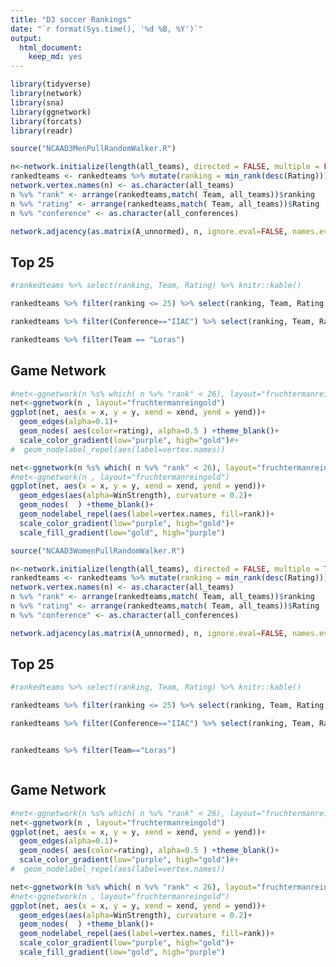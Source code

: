 ```yaml
---
title: "D3 soccer Rankings"
date: "`r format(Sys.time(), '%d %B, %Y')`"
output: 
  html_document: 
    keep_md: yes
---
```


 

```r
library(tidyverse)
library(network)
library(sna)
library(ggnetwork)
library(forcats)
library(readr)
```


```r
source("NCAAD3MenPullRandomWalker.R")
```


```r
n<-network.initialize(length(all_teams), directed = FALSE, multiple = FALSE)
rankedteams <- rankedteams %>% mutate(ranking = min_rank(desc(Rating)))
network.vertex.names(n) <- as.character(all_teams)
n %v% "rank" <- arrange(rankedteams,match( Team, all_teams))$ranking
n %v% "rating" <- arrange(rankedteams,match( Team, all_teams))$Rating
n %v% "conference" <- as.character(all_conferences)

network.adjacency(as.matrix(A_unnormed), n, ignore.eval=FALSE, names.eval = c("WinStrength"))

```
## Top 25
```r

#rankedteams %>% select(ranking, Team, Rating) %>% knitr::kable()

rankedteams %>% filter(ranking <= 25) %>% select(ranking, Team, Rating, Conference) %>% knitr::kable()

rankedteams %>% filter(Conference=="IIAC") %>% select(ranking, Team, Rating, Conference) %>% knitr::kable()

rankedteams %>% filter(Team == "Loras")

```

## Game Network

```r
#net<-ggnetwork(n %s% which( n %v% "rank" < 26), layout="fruchtermanreingold")
net<-ggnetwork(n , layout="fruchtermanreingold")
ggplot(net, aes(x = x, y = y, xend = xend, yend = yend))+
  geom_edges(alpha=0.1)+
  geom_nodes( aes(color=rating), alpha=0.5 ) +theme_blank()+
  scale_color_gradient(low="purple", high="gold")#+
#  geom_nodelabel_repel(aes(label=vertex.names))

```

```r
net<-ggnetwork(n %s% which( n %v% "rank" < 26), layout="fruchtermanreingold")
#net<-ggnetwork(n , layout="fruchtermanreingold")
ggplot(net, aes(x = x, y = y, xend = xend, yend = yend))+
  geom_edges(aes(alpha=WinStrength), curvature = 0.2)+
  geom_nodes(  ) +theme_blank()+
  geom_nodelabel_repel(aes(label=vertex.names, fill=rank))+
  scale_color_gradient(low="purple", high="gold")+
  scale_fill_gradient(low="gold", high="purple")


```


```r
source("NCAAD3WomenPullRandomWalker.R")
```


```r
n<-network.initialize(length(all_teams), directed = FALSE, multiple = TRUE)
rankedteams <- rankedteams %>% mutate(ranking = min_rank(desc(Rating)))
network.vertex.names(n) <- as.character(all_teams)
n %v% "rank" <- arrange(rankedteams,match( Team, all_teams))$ranking
n %v% "rating" <- arrange(rankedteams,match( Team, all_teams))$Rating
n %v% "conference" <- as.character(all_conferences)

network.adjacency(as.matrix(A_unnormed), n, ignore.eval=FALSE, names.eval = c("WinStrength"))

```
## Top 25

```r

#rankedteams %>% select(ranking, Team, Rating) %>% knitr::kable()

rankedteams %>% filter(ranking <= 25) %>% select(ranking, Team, Rating, Conference) %>% knitr::kable()

rankedteams %>% filter(Conference=="IIAC") %>% select(ranking, Team, Rating, Conference) %>% knitr::kable()


rankedteams %>% filter(Team=="Loras")



```

## Game Network

```r
#net<-ggnetwork(n %s% which( n %v% "rank" < 26), layout="fruchtermanreingold")
net<-ggnetwork(n , layout="fruchtermanreingold")
ggplot(net, aes(x = x, y = y, xend = xend, yend = yend))+
  geom_edges(alpha=0.1)+
  geom_nodes( aes(color=rating), alpha=0.5 ) +theme_blank()+
  scale_color_gradient(low="purple", high="gold")#+
#  geom_nodelabel_repel(aes(label=vertex.names))

```



```r
net<-ggnetwork(n %s% which( n %v% "rank" < 26), layout="fruchtermanreingold")
#net<-ggnetwork(n , layout="fruchtermanreingold")
ggplot(net, aes(x = x, y = y, xend = xend, yend = yend))+
  geom_edges(aes(alpha=WinStrength), curvature = 0.2)+
  geom_nodes(  ) +theme_blank()+
  geom_nodelabel_repel(aes(label=vertex.names, fill=rank))+
  scale_color_gradient(low="purple", high="gold")+
  scale_fill_gradient(low="gold", high="purple")


```